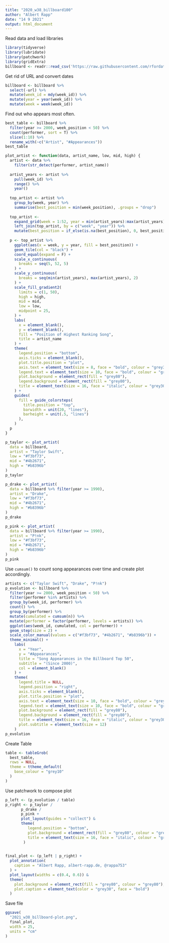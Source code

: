 ---
title: "2020_w38_billboard100"
author: "Albert Rapp"
date: "14 9 2021"
output: html_document
---

Read data and load libraries

```{r}
library(tidyverse)
library(lubridate)
library(patchwork)
library(gridExtra)
billboard <- readr::read_csv('https://raw.githubusercontent.com/rfordatascience/tidytuesday/master/data/2021/2021-09-14/billboard.csv')
```

Get rid of URL and convert dates

```{r}
billboard <- billboard %>% 
  select(-url) %>% 
  mutate(week_id = mdy(week_id)) %>% 
  mutate(year = year(week_id)) %>% 
  mutate(week = week(week_id))
```

Find out who appears most often.

```{r}
best_table <- billboard %>% 
  filter(year >= 2000, week_position < 50) %>% 
  count(performer, sort = T) %>% 
  slice(1:10) %>% 
  rename_with(~c("Artist", "#Appearances"))
best_table
```


```{r}
plot_artist <- function(data, artist_name, low, mid, high) {
  artist <- data %>% 
    filter(str_detect(performer, artist_name))
  
  artist_years <- artist %>% 
    pull(week_id) %>% 
    range() %>% 
    year()
  
  top_artist <- artist %>% 
    group_by(week, year) %>% 
    summarise(best_position = min(week_position), .groups = "drop") 
  
  top_artist <- 
    expand_grid(week = 1:52, year = min(artist_years):max(artist_years)) %>% 
    left_join(top_artist, by = c("week", "year")) %>% 
    mutate(best_position = if_else(is.na(best_position), 0, best_position))
  
  p <- top_artist %>% 
    ggplot(aes(x = week, y = year, fill = best_position)) +
    geom_tile(col = "black") +
    coord_equal(expand = F) +
    scale_x_continuous(
      breaks = seq(5, 52, 5)
    ) +
    scale_y_continuous(
      breaks = seq(min(artist_years), max(artist_years), 2)
    ) +
    scale_fill_gradient2(
      limits = c(1, 50),
      high = high,
      mid = mid,
      low = low,
      midpoint = 25,
    ) +
    labs(
      x = element_blank(),
      y = element_blank(),
      fill = "Position of Highest Ranking Song",
      title = artist_name
    ) +
    theme(
      legend.position = "bottom",
      axis.ticks = element_blank(),
      plot.title.position = "plot",
      axis.text = element_text(size = 8, face = "bold", colour = "grey30"),
      legend.text = element_text(size = 10, face = "bold", colour = "grey30"),
      plot.background = element_rect(fill = "grey80"),
      legend.background = element_rect(fill = "grey80"),
      title = element_text(size = 16, face = "italic", colour = "grey30"),
    ) +
    guides(
      fill = guide_colorsteps(
        title.position = "top",
        barwidth = unit(20, "lines"), 
        barheight = unit(.5, "lines")
      ),
    ) 
  p
}
```



```{r}
p_taylor <- plot_artist(
  data = billboard, 
  artist = "Taylor Swift", 
  low = "#f3bf73", 
  mid = "#4b2671", 
  high = "#b8396b"
)
p_taylor
```


```{r}
p_drake <- plot_artist(
  data = billboard %>% filter(year >= 1990), 
  artist = "Drake", 
  low = "#f3bf73", 
  mid = "#4b2671", 
  high = "#b8396b"
)
p_drake
```


```{r}
p_pink <- plot_artist(
  data = billboard %>% filter(year >= 1990), 
  artist = "P!nk", 
  low = "#f3bf73", 
  mid = "#4b2671", 
  high = "#b8396b"
)
p_pink
```


Use `cumsum()` to count song appearances over time and create plot accordingly.

```{r}
artists <- c("Taylor Swift", "Drake", "P!nk")
p_evolution <- billboard %>% 
  filter(year >= 2000, week_position < 50) %>% 
  filter(performer %in% artists) %>% 
  group_by(week_id, performer) %>% 
  count() %>% 
  group_by(performer) %>% 
  mutate(cumulated = cumsum(n)) %>% 
  mutate(performer = factor(performer, levels = artists)) %>% 
  ggplot(aes(week_id, cumulated, col = performer)) +
  geom_step(size = 2) +
  scale_color_manual(values = c("#f3bf73", "#4b2671", "#b8396b")) +
  theme_minimal() +
    labs(
      x = "Year",
      y = "#Appearances",
      title = "Song Appearances in the Billboard Top 50",
      subtitle = "(Since 2000)",
      col = element_blank()
    ) +
    theme(
      legend.title = NULL,
      legend.position = "right",
      axis.ticks = element_blank(),
      plot.title.position = "plot",
      axis.text = element_text(size = 10, face = "bold", colour = "grey30"),
      legend.text = element_text(size = 10, face = "bold", colour = "grey30"),
      plot.background = element_rect(fill = "grey80"),
      legend.background = element_rect(fill = "grey80"),
      title = element_text(size = 16, face = "italic", colour = "grey30"),
      plot.subtitle = element_text(size = 12)
    )
p_evolution
```

Create Table

```{r}
table <- tableGrob(
  best_table, 
  rows = NULL,
  theme = ttheme_default(
    base_colour = "grey10"
  )
)
```

Use patchwork to compose plot

```{r}
p_left <- (p_evolution / table)
p_right <- p_taylor / 
       p_drake / 
       p_pink + 
       plot_layout(guides = "collect") & 
       theme(
          legend.position = "bottom",
          plot.background = element_rect(fill = "grey80", colour = "grey80"),
          title = element_text(size = 16, face = "italic", colour = "grey30")
        ) 
   

final_plot <- (p_left | p_right) +
  plot_annotation(
    caption = "Albert Rapp, albert-rapp.de, @rappa753"
  ) + 
  plot_layout(widths = c(0.4, 0.6)) &
  theme(
    plot.background = element_rect(fill = "grey80", colour = "grey80"),
    plot.caption = element_text(color = "grey30", face = "bold")
  ) 
```

Save file

```{r}
ggsave(
  "2021_w38_billboard-plot.png",
  final_plot,
  width = 25, 
  units = "cm"
)
```


